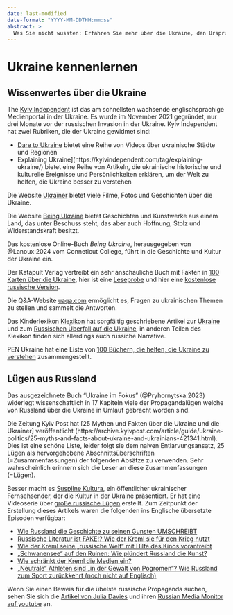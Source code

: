 ```yaml
---
date: last-modified
date-format: "YYYY-MM-DDTHH:mm:ss"
abstract: > 
  Was Sie nicht wussten: Erfahren Sie mehr über die Ukraine, den Ursprung Europas und über russische Lügen
---
```


# Ukraine kennenlernen {.unnumbered #sec-intro-trueukraine}

## Wissenwertes über die Ukraine

The [Kyiv Independent](https://kyivindependent.com) ist das am schnellsten wachsende englischsprachige Medienportal in der Ukraine. Es wurde im November 2021 gegründet, nur drei Monate vor der russischen Invasion in der Ukraine. Kyiv Independent hat zwei Rubriken, die der Ukraine gewidmet sind:

- [Dare to Ukraine](https://kyivindependent.com/dare-to-ukraine/) bietet eine Reihe von Videos über ukrainische Städte und Regionen
- Explaining Ukraine](https://kyivindependent.com/tag/explaining-ukraine/) bietet eine Reihe von Artikeln, die ukrainische historische und kulturelle Ereignisse und Persönlichkeiten erklären, um der Welt zu helfen, die Ukraine besser zu verstehen

Die Website [Ukraїner](https://www.ukrainer.net/de/) bietet viele Filme, Fotos und Geschichten über die Ukraine. 

Die Website [Being Ukraine](https://beingukraine.org/) bietet Geschichten und Kunstwerke aus einem Land, das unter Beschuss steht, das aber auch Hoffnung, Stolz und Widerstandskraft besitzt.

Das kostenlose Online-Buch *Being Ukraine*, herausgegeben von @Lanoux:2024 vom Conneticut College, führt in die Geschichte und Kultur der Ukraine ein. 

Der Katapult Verlag vertreibt ein sehr anschauliche Buch mit Fakten in [100 Karten über die Ukraine](https://katapult-verlag.de/programm/9783948923419-100-karten-uber-die-ukraine), hier ist eine [Leseprobe](https://katapult-verlag.de/media/pages/programm/9783948923419-100-karten-uber-die-ukraine/9767b5d708-1680001390/100-karten-uber-die-ukraine_leseprobe.pdf) und hier eine [kostenlose russische Version](https://www.katapult-shop.de/media/1a/0b/98/1692016540/100-Karten-uber-die-Ukraine_russisch.pdf).

Die Q&A-Website [uaqa.com](https://uaqa.com.ua/en/) ermöglicht es, Fragen zu ukrainischen Themen zu stellen und sammelt die Antworten.

Das Kinderlexikon [Klexikon](https://klexikon.zum.de) hat sorgfältig geschriebene Artikel zur [Ukraine](https://klexikon.zum.de/wiki/Ukraine) und zum [Russischen Überfall auf die Ukraine](https://klexikon.zum.de/wiki/Russischer_%C3%9Cberfall_auf_die_Ukraine), in anderen Teilen des Klexikon finden sich allerdings auch russiche Narrative.

PEN Ukraine hat eine Liste von [100 Büchern, die helfen, die Ukraine zu verstehen](https://pen.org.ua/en/100-knyzhok-yaki-dopomozhut-zrozumity-ukrayinu) zusammengestellt.


## Lügen aus Russland

Das ausgezeichnete Buch "Ukraine im Fokus" (@Pryhornytska:2023) widerlegt wissenschaftlich in 17 Kapiteln viele der Propagandalügen welche von Russland über die Ukraine in Umlauf gebracht worden sind.

Die Zeitung Kyiv Post hat [25 Mythen und Fakten über die Ukraine und die Ukrainer] veröffentlicht (https://archive.kyivpost.com/article/guide/ukraine-politics/25-myths-and-facts-about-ukraine-and-ukrainians-421341.html). Dies ist eine schöne Liste, leider folgt sie dem naiven Entlarvungsansatz, 25 Lügen als hervorgehobene Abschnittsüberschriften (=Zusammenfassungen) der folgenden Absätze zu verwenden. Sehr wahrscheinlich erinnern sich die Leser an diese Zusammenfassungen (=Lügen). 

Besser macht es [Suspilne Kultura](https://en.wikipedia.org/wiki/Suspilne_Kultura), ein öffentlicher ukrainischer Fernsehsender, der die Kultur in der Ukraine präsentiert. Er hat eine Videoserie über [große russische Lügen](https://www.youtube.com/@SuspilneKultura/search?query=BIG%20RUSSIAN%20LIES) erstellt. Zum Zeitpunkt der Erstellung dieses Artikels waren die folgenden ins Englische übersetzte Episoden verfügbar:

- [Wie Russland die Geschichte zu seinen Gunsten UMSCHREIBT](https://youtu.be/x4_ZsqmkuK4?feature=shared)
- [Russische Literatur ist FAKE!? Wie der Kreml sie für den Krieg nutzt](https://youtu.be/lyCypK6yOl0?feature=shared)
- [Wie der Kreml seine „russische Welt“ mit Hilfe des Kinos vorantreibt](https://youtu.be/KZTwhjCzgs8?feature=shared)
- [„Schwanensee“ auf den Ruinen: Wie plündert Russland die Kunst?](https://youtu.be/Ts_aW9zIiBY?feature=shared)
- [Wie schränkt der Kreml die Medien ein?](https://youtu.be/8YI8FGBf_Yc?feature=shared)
- [„Neutrale“ Athleten sind „in der Gewalt von Pogromen“? Wie Russland zum Sport zurückkehrt (noch nicht auf Englisch)](https://youtu.be/Na4hu0olADg?feature=shared)

Wenn Sie einen Beweis für die übelste russische Propaganda suchen, sehen Sie sich die [Artikel von Julia Davies](http://www.juliadavisnews.com/articles/) und ihren [Russian Media Monitor auf youtube](https://www.youtube.com/@russianmediamonitor) an.
